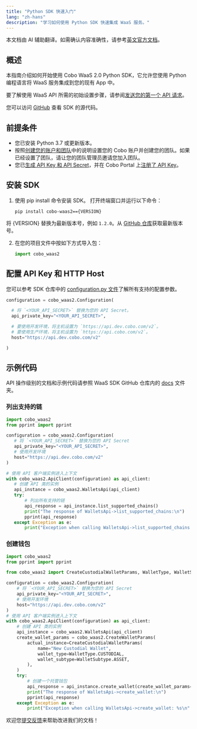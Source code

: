 ```yaml
---
title: "Python SDK 快速入门"
lang: "zh-hans"
description: "学习如何使用 Python SDK 快速集成 WaaS 服务。"
---
```

<Note>本文档由 AI 辅助翻译。如需确认内容准确性，请参考[英文官方文档](https://www.cobo.com/developers/v2/guides/overview/introduction)。</Note>

## 概述

本指南介绍如何开始使用 Cobo WaaS 2.0 Python SDK，它允许您使用 Python 编程语言将 WaaS 服务集成到您的现有 App 中。

要了解使用 WaaS API 所需的初始设置步骤，请参阅[发送您的第一个 API 请求](/v2_cn/guides/get-started/get-started-with-waas)。

您可以访问 [GitHub](https://github.com/CoboGlobal/cobo-waas2-python-sdk/) 查看 SDK 的源代码。

## 前提条件

- 您已安装 Python 3.7 或更新版本。
- 按照[创建您的账户和团队](https://manuals.cobo.com/en/portal/quick-start-guide)中的说明设置您的 Cobo 账户并创建您的团队。如果已经设置了团队，请让您的团队管理员邀请您加入团队。
- 您已[生成 API Key 和 API Secret](/v2_cn/guides/overview/cobo-auth#generate-an-api-key-and-an-api-secret)，并在 Cobo Portal 上[注册了 API Key](https://manuals.cobo.com/en/portal/developer-console/create-api-key)。

## 安装 SDK

1. 使用 pip install 命令安装 SDK。
   打开终端窗口并运行以下命令：

   ```shell
   pip install cobo-waas2=={VERSION}
   ```
  <Note>将 \{VERSION\} 替换为最新版本号，例如 `1.2.0`。从 [GitHub 仓库](https://github.com/CoboGlobal/cobo-waas2-python-sdk/tags)获取最新版本号。</Note>

2. 在您的项目文件中按如下方式导入包：

   ```python
   import cobo_waas2
   ```

## 配置 API Key 和 HTTP Host

您可以参考 SDK 仓库中的 [configuration.py 文件](https://github.com/CoboGlobal/cobo-waas2-python-api/blob/master/cobo_waas2/configuration.py)了解所有支持的配置参数。

```python
configuration = cobo_waas2.Configuration(

  # 将 `<YOUR_API_SECRET>` 替换为您的 API Secret。
  api_private_key="<YOUR_API_SECRET>",

  # 要使用开发环境，将主机设置为 `https://api.dev.cobo.com/v2`。
  # 要使用生产环境，将主机设置为 `https://api.cobo.com/v2`。
  host="https://api.dev.cobo.com/v2"

)
```

## 示例代码

API 操作级别的文档和示例代码请参照 WaaS SDK GitHub 仓库内的 [docs](https://github.com/CoboGlobal/cobo-waas2-python-api/tree/master/docs) 文件夹。

### 列出支持的链

```python
import cobo_waas2
from pprint import pprint

configuration = cobo_waas2.Configuration(
   # 将 `<YOUR_API_SECRET>` 替换为您的 API Secret
   api_private_key="<YOUR_API_SECRET>",
   # 使用开发环境
   host="https://api.dev.cobo.com/v2"
)

# 使用 API 客户端实例进入上下文
with cobo_waas2.ApiClient(configuration) as api_client:
   # 创建 API 类的实例
   api_instance = cobo_waas2.WalletsApi(api_client)
   try:
       # 列出所有支持的链
       api_response = api_instance.list_supported_chains()
       print("The response of WalletsApi->list_supported_chains:\n")
       pprint(api_response)
   except Exception as e:
       print("Exception when calling WalletsApi->list_supported_chains: %s\n" % e)
```

### 创建钱包

```python
import cobo_waas2
from pprint import pprint

from cobo_waas2 import CreateCustodialWalletParams, WalletType, WalletSubtype

configuration = cobo_waas2.Configuration(
    # 将 `<YOUR_API_SECRET>` 替换为您的 API Secret
    api_private_key="<YOUR_API_SECRET>",
    # 使用开发环境
    host="https://api.dev.cobo.com/v2"
)
# 使用 API 客户端实例进入上下文
with cobo_waas2.ApiClient(configuration) as api_client:
    # 创建 API 类的实例
    api_instance = cobo_waas2.WalletsApi(api_client)
    create_wallet_params = cobo_waas2.CreateWalletParams(
        actual_instance=CreateCustodialWalletParams(
            name="New Custodial Wallet",
            wallet_type=WalletType.CUSTODIAL,
            wallet_subtype=WalletSubtype.ASSET,
        ),
    )
    try:
        # 创建一个托管钱包
        api_response = api_instance.create_wallet(create_wallet_params=create_wallet_params)
        print("The response of WalletsApi->create_wallet:\n")
        pprint(api_response)
    except Exception as e:
        print("Exception when calling WalletsApi->create_wallet: %s\n" % e)
```

<Tip>欢迎您[提交反馈](https://forms.zohopublic.com/cobo/form/DocumentFeedbackForm/formperma/QvLOhxJv1_JMsJ-1dleZ8Itb_7rzN-LtgvsDdxosoVI)来帮助改进我们的文档！</Tip>